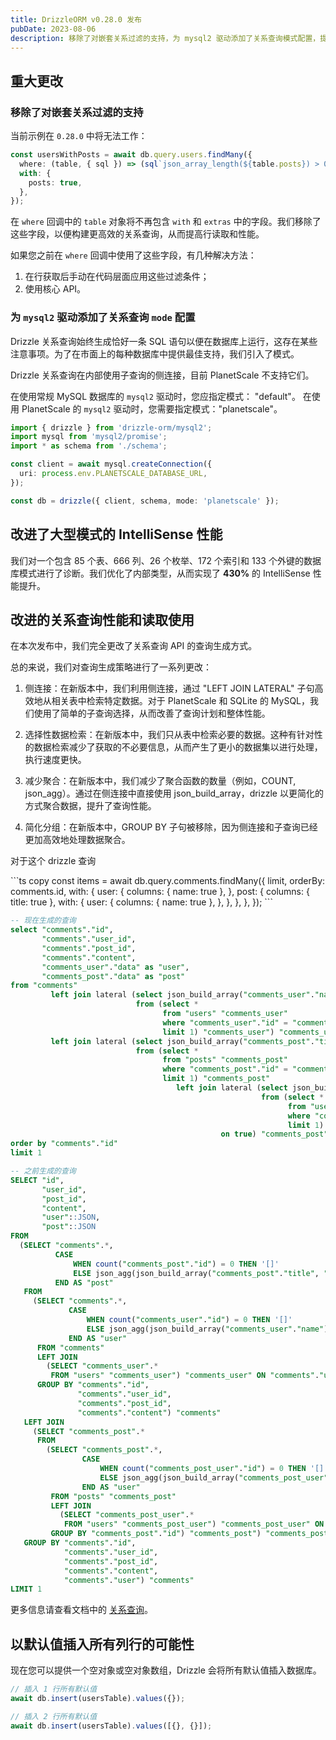```yaml
---
title: DrizzleORM v0.28.0 发布
pubDate: 2023-08-06
description: 移除了对嵌套关系过滤的支持，为 mysql2 驱动添加了关系查询模式配置，提高了大型模式的 IntelliSense 性能，改善了关系查询性能和读操作使用。增加了以默认值插入所有列行的可能性。
---
```


## 重大更改

### 移除了对嵌套关系过滤的支持

当前示例在 `0.28.0` 中将无法工作：

```ts
const usersWithPosts = await db.query.users.findMany({
  where: (table, { sql }) => (sql`json_array_length(${table.posts}) > 0`),
  with: {
    posts: true,
  },
});
```

在 `where` 回调中的 `table` 对象将不再包含 `with` 和 `extras` 中的字段。我们移除了这些字段，以便构建更高效的关系查询，从而提高行读取和性能。

如果您之前在 `where` 回调中使用了这些字段，有几种解决方法：

1. 在行获取后手动在代码层面应用这些过滤条件；
2. 使用核心 API。

### 为 `mysql2` 驱动添加了关系查询 `mode` 配置

Drizzle 关系查询始终生成恰好一条 SQL 语句以便在数据库上运行，这存在某些注意事项。为了在市面上的每种数据库中提供最佳支持，我们引入了模式。

Drizzle 关系查询在内部使用子查询的侧连接，目前 PlanetScale 不支持它们。

在使用常规 MySQL 数据库的 `mysql2` 驱动时，您应指定模式： "default"。
在使用 PlanetScale 的 `mysql2` 驱动时，您需要指定模式："planetscale"。

```ts copy {9}
import { drizzle } from 'drizzle-orm/mysql2';
import mysql from 'mysql2/promise';
import * as schema from './schema';

const client = await mysql.createConnection({
  uri: process.env.PLANETSCALE_DATABASE_URL,
});

const db = drizzle({ client, schema, mode: 'planetscale' });
```

## 改进了大型模式的 IntelliSense 性能

我们对一个包含 85 个表、666 列、26 个枚举、172 个索引和 133 个外键的数据库模式进行了诊断。我们优化了内部类型，从而实现了 **430%** 的 IntelliSense 性能提升。

## 改进的关系查询性能和读取使用

在本次发布中，我们完全更改了关系查询 API 的查询生成方式。

总的来说，我们对查询生成策略进行了一系列更改：

1. 侧连接：在新版本中，我们利用侧连接，通过 "LEFT JOIN LATERAL" 子句高效地从相关表中检索特定数据。对于 PlanetScale 和 SQLite 的 MySQL，我们使用了简单的子查询选择，从而改善了查询计划和整体性能。

2. 选择性数据检索：在新版本中，我们只从表中检索必要的数据。这种有针对性的数据检索减少了获取的不必要信息，从而产生了更小的数据集以进行处理，执行速度更快。

3. 减少聚合：在新版本中，我们减少了聚合函数的数量（例如，COUNT, json_agg）。通过在侧连接中直接使用 json_build_array，drizzle 以更简化的方式聚合数据，提升了查询性能。

4. 简化分组：在新版本中，GROUP BY 子句被移除，因为侧连接和子查询已经更加高效地处理数据聚合。

对于这个 drizzle 查询

<Section>
```ts copy
const items = await db.query.comments.findMany({
  limit,
  orderBy: comments.id,
  with: {
    user: {
      columns: { name: true },
    },
    post: {
      columns: { title: true },
      with: {
        user: {
          columns: { name: true },
        },
      },
    },
  },
});
```

```sql
-- 现在生成的查询
select "comments"."id",
       "comments"."user_id",
       "comments"."post_id",
       "comments"."content",
       "comments_user"."data" as "user",
       "comments_post"."data" as "post"
from "comments"
         left join lateral (select json_build_array("comments_user"."name") as "data"
                            from (select *
                                  from "users" "comments_user"
                                  where "comments_user"."id" = "comments"."user_id"
                                  limit 1) "comments_user") "comments_user" on true
         left join lateral (select json_build_array("comments_post"."title", "comments_post_user"."data") as "data"
                            from (select *
                                  from "posts" "comments_post"
                                  where "comments_post"."id" = "comments"."post_id"
                                  limit 1) "comments_post"
                                     left join lateral (select json_build_array("comments_post_user"."name") as "data"
                                                        from (select *
                                                              from "users" "comments_post_user"
                                                              where "comments_post_user"."id" = "comments_post"."user_id"
                                                              limit 1) "comments_post_user") "comments_post_user"
                                               on true) "comments_post" on true
order by "comments"."id"
limit 1
```

```sql
-- 之前生成的查询
SELECT "id",
       "user_id",
       "post_id",
       "content",
       "user"::JSON,
       "post"::JSON
FROM
  (SELECT "comments".*,
          CASE
              WHEN count("comments_post"."id") = 0 THEN '[]'
              ELSE json_agg(json_build_array("comments_post"."title", "comments_post"."user"::JSON))::text
          END AS "post"
   FROM
     (SELECT "comments".*,
             CASE
                 WHEN count("comments_user"."id") = 0 THEN '[]'
                 ELSE json_agg(json_build_array("comments_user"."name"))::text
             END AS "user"
      FROM "comments"
      LEFT JOIN
        (SELECT "comments_user".*
         FROM "users" "comments_user") "comments_user" ON "comments"."user_id" = "comments_user"."id"
      GROUP BY "comments"."id",
               "comments"."user_id",
               "comments"."post_id",
               "comments"."content") "comments"
   LEFT JOIN
     (SELECT "comments_post".*
      FROM
        (SELECT "comments_post".*,
                CASE
                    WHEN count("comments_post_user"."id") = 0 THEN '[]'
                    ELSE json_agg(json_build_array("comments_post_user"."name"))
                END AS "user"
         FROM "posts" "comments_post"
         LEFT JOIN
           (SELECT "comments_post_user".*
            FROM "users" "comments_post_user") "comments_post_user" ON "comments_post"."user_id" = "comments_post_user"."id"
         GROUP BY "comments_post"."id") "comments_post") "comments_post" ON "comments"."post_id" = "comments_post"."id"
   GROUP BY "comments"."id",
            "comments"."user_id",
            "comments"."post_id",
            "comments"."content",
            "comments"."user") "comments"
LIMIT 1
```
</Section>

更多信息请查看文档中的 [关系查询](/docs/rqb)。

## 以默认值插入所有列行的可能性

现在您可以提供一个空对象或空对象数组，Drizzle 会将所有默认值插入数据库。

```ts copy {2,5}
// 插入 1 行所有默认值
await db.insert(usersTable).values({});

// 插入 2 行所有默认值
await db.insert(usersTable).values([{}, {}]);
```
